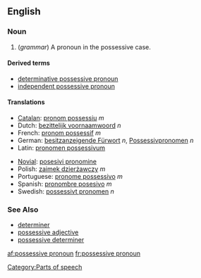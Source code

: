 ==English==
===Noun===
{{wikipedia}}
{{en-noun|sg=[[possessive]] [[pronoun]]}}

# (''grammar'') A pronoun in the possessive case.

====Derived terms====
*[[determinative possessive pronoun]]
*[[independent possessive pronoun]]

====Translations====
{{top}}
*[[Catalan]]: [[pronom possessiu]] ''m''
*Dutch: [[bezittelijk voornaamwoord]] ''n''
*French: [[pronom possessif]] ''m''
*German: [[besitzanzeigende Fürwort]] ''n'', [[Possessivpronomen]] ''n''
*Latin: [[pronomen possessivum]]
{{mid}}
*[[Novial]]: [[posesivi pronomine]]
*Polish: [[zaimek dzierżawczy]] ''m''
*Portuguese: [[pronome possessivo]] ''m''
*Spanish: [[pronombre posesivo]] ''m''
*Swedish: [[possessivt pronomen]] ''n''
{{bottom}}

===See Also===
*[[determiner]]
*[[possessive adjective]]
*[[possessive determiner]]

[[Category:Parts of speech]]

[[af:possessive pronoun]]
[[fr:possessive pronoun]]